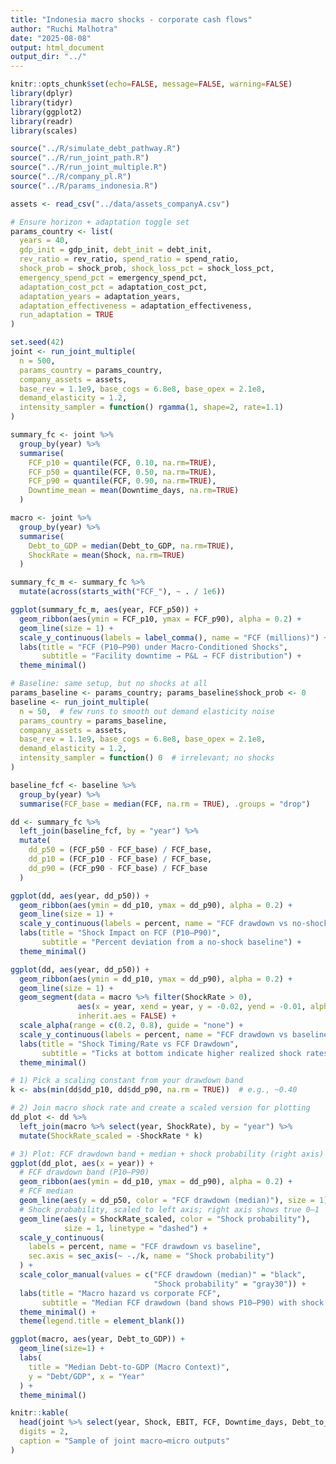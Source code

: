 ```yaml
---
title: "Indonesia macro shocks - corporate cash flows"
author: "Ruchi Malhotra"
date: "2025-08-08"
output: html_document
output_dir: "../"
---
```


```r
knitr::opts_chunk$set(echo=FALSE, message=FALSE, warning=FALSE)
library(dplyr)
library(tidyr)
library(ggplot2)
library(readr)
library(scales)

source("../R/simulate_debt_pathway.R")
source("../R/run_joint_path.R")
source("../R/run_joint_multiple.R")
source("../R/company_pl.R")
source("../R/params_indonesia.R")

assets <- read_csv("../data/assets_companyA.csv")
```


```r

# Ensure horizon + adaptation toggle set
params_country <- list(
  years = 40,
  gdp_init = gdp_init, debt_init = debt_init,
  rev_ratio = rev_ratio, spend_ratio = spend_ratio,
  shock_prob = shock_prob, shock_loss_pct = shock_loss_pct,
  emergency_spend_pct = emergency_spend_pct,
  adaptation_cost_pct = adaptation_cost_pct,
  adaptation_years = adaptation_years,
  adaptation_effectiveness = adaptation_effectiveness,
  run_adaptation = TRUE
)

set.seed(42)
joint <- run_joint_multiple(
  n = 500,
  params_country = params_country,
  company_assets = assets,
  base_rev = 1.1e9, base_cogs = 6.8e8, base_opex = 2.1e8,
  demand_elasticity = 1.2,
  intensity_sampler = function() rgamma(1, shape=2, rate=1.1)
)

```


```r
summary_fc <- joint %>%
  group_by(year) %>%
  summarise(
    FCF_p10 = quantile(FCF, 0.10, na.rm=TRUE),
    FCF_p50 = quantile(FCF, 0.50, na.rm=TRUE),
    FCF_p90 = quantile(FCF, 0.90, na.rm=TRUE),
    Downtime_mean = mean(Downtime_days, na.rm=TRUE)
  )

macro <- joint %>%
  group_by(year) %>%
  summarise(
    Debt_to_GDP = median(Debt_to_GDP, na.rm=TRUE),
    ShockRate = mean(Shock, na.rm=TRUE)
  )
```

```r

summary_fc_m <- summary_fc %>%
  mutate(across(starts_with("FCF_"), ~ . / 1e6))

ggplot(summary_fc_m, aes(year, FCF_p50)) +
  geom_ribbon(aes(ymin = FCF_p10, ymax = FCF_p90), alpha = 0.2) +
  geom_line(size = 1) +
  scale_y_continuous(labels = label_comma(), name = "FCF (millions)") +
  labs(title = "FCF (P10–P90) under Macro-Conditioned Shocks",
       subtitle = "Facility downtime → P&L → FCF distribution") +
  theme_minimal()

```

```r
# Baseline: same setup, but no shocks at all
params_baseline <- params_country; params_baseline$shock_prob <- 0
baseline <- run_joint_multiple(
  n = 50,  # few runs to smooth out demand elasticity noise
  params_country = params_baseline,
  company_assets = assets,
  base_rev = 1.1e9, base_cogs = 6.8e8, base_opex = 2.1e8,
  demand_elasticity = 1.2,
  intensity_sampler = function() 0  # irrelevant; no shocks
)

baseline_fcf <- baseline %>%
  group_by(year) %>%
  summarise(FCF_base = median(FCF, na.rm = TRUE), .groups = "drop")

dd <- summary_fc %>%
  left_join(baseline_fcf, by = "year") %>%
  mutate(
    dd_p50 = (FCF_p50 - FCF_base) / FCF_base,
    dd_p10 = (FCF_p10 - FCF_base) / FCF_base,
    dd_p90 = (FCF_p90 - FCF_base) / FCF_base
  )

ggplot(dd, aes(year, dd_p50)) +
  geom_ribbon(aes(ymin = dd_p10, ymax = dd_p90), alpha = 0.2) +
  geom_line(size = 1) +
  scale_y_continuous(labels = percent, name = "FCF drawdown vs no-shock baseline") +
  labs(title = "Shock Impact on FCF (P10–P90)",
       subtitle = "Percent deviation from a no-shock baseline") +
  theme_minimal()

```


```r

ggplot(dd, aes(year, dd_p50)) +
  geom_ribbon(aes(ymin = dd_p10, ymax = dd_p90), alpha = 0.2) +
  geom_line(size = 1) +
  geom_segment(data = macro %>% filter(ShockRate > 0),
               aes(x = year, xend = year, y = -0.02, yend = -0.01, alpha = ShockRate),
               inherit.aes = FALSE) +
  scale_alpha(range = c(0.2, 0.8), guide = "none") +
  scale_y_continuous(labels = percent, name = "FCF drawdown vs baseline") +
  labs(title = "Shock Timing/Rate vs FCF Drawdown",
       subtitle = "Ticks at bottom indicate higher realized shock rates") +
  theme_minimal()


```

```r

# 1) Pick a scaling constant from your drawdown band
k <- abs(min(dd$dd_p10, dd$dd_p90, na.rm = TRUE))  # e.g., ~0.40

# 2) Join macro shock rate and create a scaled version for plotting
dd_plot <- dd %>%
  left_join(macro %>% select(year, ShockRate), by = "year") %>%
  mutate(ShockRate_scaled = -ShockRate * k)

# 3) Plot: FCF drawdown band + median + shock probability (right axis)
ggplot(dd_plot, aes(x = year)) +
  # FCF drawdown band (P10–P90)
  geom_ribbon(aes(ymin = dd_p10, ymax = dd_p90), alpha = 0.2) +
  # FCF median
  geom_line(aes(y = dd_p50, color = "FCF drawdown (median)"), size = 1) +
  # Shock probability, scaled to left axis; right axis shows true 0–1
  geom_line(aes(y = ShockRate_scaled, color = "Shock probability"),
            size = 1, linetype = "dashed") +
  scale_y_continuous(
    labels = percent, name = "FCF drawdown vs baseline",
    sec.axis = sec_axis(~ -./k, name = "Shock probability")
  ) +
  scale_color_manual(values = c("FCF drawdown (median)" = "black",
                                "Shock probability" = "gray30")) +
  labs(title = "Macro hazard vs corporate FCF",
       subtitle = "Median FCF drawdown (band shows P10–P90) with shock probability (right axis)") +
  theme_minimal() +
  theme(legend.title = element_blank())


```


```r

ggplot(macro, aes(year, Debt_to_GDP)) +
  geom_line(size=1) +
  labs(
    title = "Median Debt-to-GDP (Macro Context)",
    y = "Debt/GDP", x = "Year"
  ) +
  theme_minimal()

```


```r
knitr::kable(
  head(joint %>% select(year, Shock, EBIT, FCF, Downtime_days, Debt_to_GDP)),
  digits = 2,
  caption = "Sample of joint macro→micro outputs"
)


```

